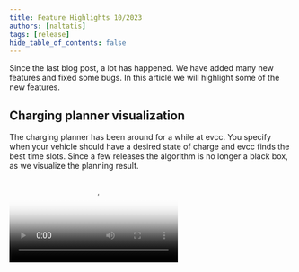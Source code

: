 ```yaml
---
title: Feature Highlights 10/2023
authors: [naltatis]
tags: [release]
hide_table_of_contents: false
---
```



Since the last blog post, a lot has happened. We have added many new features and fixed some bugs. In this article we will highlight some of the new features.

## Charging planner visualization

The charging planner has been around for a while at evcc.
You specify when your vehicle should have a desired state of charge and evcc finds the best time slots.
Since a few releases the algorithm is no longer a black box, as we visualize the planning result.

<Video src={chargingplanVideo} poster={chargingplanPoster} />

How does the algorithm work?

5. Surplus solar energy is prioritized
6. Times with cheap grid electricity (if [dynamic electricity tariff](/docs/reference/configuration/tariffs/#type-awattar) exists)
7. Times with clean grid electricity (if [CO₂ interface](/docs/reference/configuration/tariffs/#co2) is configured)
8. Time windows shortly before departure

**Outlook:** We are currently experimenting with PV forecast data from [Solcast](https://solcast.com/).
This allows the algorithm to make even better decisions.
For example, if the charging target is during the day, it may make sense not to charge the vehicle completely with cheap night-time electricity, but to leave room for surplus energy during the day.

## UI adjustable minimum charge

The minimum charge function has been around at evcc for ages.
It is helpful if you come home with only a few percent and want to make sure you always have enough range for an unexpected event.

Until now, it could only be set via the configuration file or via API.
Now you can also do this via the UI under **Plan** > **Arrival** > **Min. charge %**.

The settings are stored per vehicle and are retained even after a restart or update.

<Video src={minsocVideo} poster={minsocPoster} />

## Smart grid charging

When your own PV surplus is not enough, you can also use grid electricity when it is particularly cheap or clean.
If you click on the grid electricity price or CO₂ emissions in the energy flow diagram, the **Smart Grid Charging** dialog opens.

There you can set a threshold for the price or CO₂ emissions.
If this value is exceeded, evcc temporarily all PV mode loadpoints to fast charging.

<Video src={dynamicpricesVideo} poster={dynamicpricesPoster} />

Prerequisite for this function is that you have configured either a dynamic electricity price or a CO₂ integration.

Another small enhancement is that with most dynamic electricity prices you now have the option to correct the price values from the API with **percentage or fixed charges** (`charges` / `tax`).
Tibber and Octopus Energy (UK) already provide values including charges.
With Awattar, Nordpool Estonia and Energinet you can now add these.

By the way: If you have a dynamic electricity tariff that is not yet supported, but offers an API, please open a GitHub issue.

## Battery settings

A huge advantage that evcc has over other surplus charging solutions is the integration with the home battery.
The configuration value [`prioritySoc`](/docs/reference/configuration/site/#prioritysoc) can be used to control whether surplus solar energy should be **charged into the home battery or the vehicle** first.

In general, evcc tries to prevent the home battery from being unloaded into the vehicle battery in PV mode in order to avoid unnecessary conversion losses.
However, with the value [`bufferSoc`](/docs/reference/configuration/site/#buffersoc) you can consciously **dedicate a portion of the home battery to support charging**.

You can also set the charging process to start automatically as soon as the battery has reached a certain state of charge ([`bufferStartSoc`](/docs/reference/configuration/site/#bufferstartsoc)).
The automatic charging starts even if the sun is not shining.

<Video src={batterysettingsVideo} poster={batterysettingsPoster} />

## Solar %, price, CO₂ per charging session

We also have something for the friends of data analysis.
We now record the share of own solar energy (in %), the price (total and per kWh), the charging time and the average CO₂ emissions per charging session.
You can switch between these values directly at the charging session.

<Video src={sessionvaluesVideo} poster={sessionvaluesPoster} />

## New calculation of solar share

If you have noticed that the share of solar energy has decreased slightly since one of the last versions, this is due to our new calculation.
Until now, evcc has always distributed the ratio of grid and own energy evenly between house consumption and charging sessions.

We have now switched to a new model in which the house consumption first gets the green electricity and the remaining mix goes to the charging sessions.
Thanks to [@MarkusGH](https://github.com/MarkusGH) for the implementation.
You can find more details about the model [in the documentation](/docs/guides/setup/#savings-calculation).

![New calculation](./calculation.webp)

## Charging sessions overview

The new values have of course also found their way into the overview of the charging sessions.
Depending on the configuration, prices and CO₂ emissions can now also be seen here.
In addition, we have completely redesigned the display and chosen a **compact table display on a monthly basis**.
It can be **filtered by charging point and vehicle**.

If you need even more flexibility here, you can of course also use the CSV export or get the raw data directly via InfluxDB or MQTT.

<Video src={chargingsessionsVideo} poster={chargingsessionsPoster} />

## Prioritization of charging points and vehicles

If you have multiple charging points, you can use the [`priority`](/docs/reference/configuration/loadpoints/#priority) setting to specify which one should be preferred.
You can also make the prioritization dependent on the detected vehicle or control it via API.
There is currently no configuration via the UI.

The prioritization function is also helpful if you use evcc to control other consumers, for example [a heating rod or heat pump connected via the plugin interface](https://github.com/evcc-io/evcc/pull/9393).
This way you can control them so that they only run when the car is not charging (enough).

## What's next?

Our [backlog](https://github.com/evcc-io/evcc/issues?q=is%3Aopen+is%3Aissue+label%3Abacklog) is well filled.
These are the next big topics we want to tackle:

**Config UI:** All prerequisites are now met.
Currently, vehicles can already be created in 🧪 experimental mode and the jump to network, PV or battery configuration is not far away.
There is still a lot to do here, but the light at the end of the tunnel is visible.

**Better planning:** As mentioned above, we are working on integrating good **PV forecasts** into the planning algorithm and the UI.
We also have a concept for supporting **multiple charging plans**.

**Mode revision:** evcc started as an application for PV surplus charging.
In the meantime, the interaction with the home battery is also playing a major role.
The topic of **grid-friendly charging** based on dynamic electricity tariffs or CO₂ emissions is also gaining momentum.
Therefore, we will revise our charging modes (currently PV and Min+PV) and create more flexibility here.

## Further new features

This was a flyover at high level and from an end user perspective.
Of course, there is also a lot of work going on under the hood.

- 🔌 Support for additional chargers from 22 new manufacturers
- 🌞🔋📟 Support for meter, PV and battery systems from 36 new manufacturers
- 🇬🇧 Website and documentation in English language. Thanks [duckfullstop](https://github.com/duckfullstop) & [carygravel](https://github.com/carygravel) 💚

If you want even more details, you are welcome to go through the [release notes](https://github.com/evcc-io/evcc/releases) of the last 49(!) releases since the beginning of the year.

**Thanks for your support of evcc!**<br />
evcc Core Team<br />
[@andig](https://github.com/andig), [@premultiply](https://github.com/premultiply) and [@naltatis](https://github.com/naltatis)
